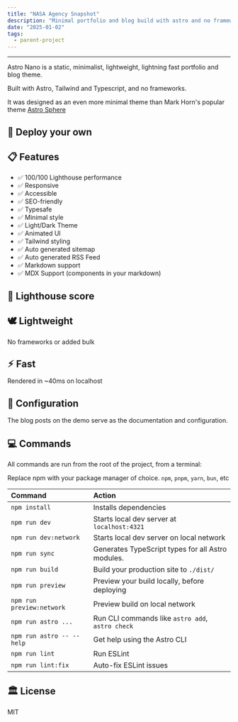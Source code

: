```yaml
---
title: "NASA Agency Snapshot"
description: "Minimal portfolio and blog build with astro and no frameworks."
date: "2025-01-02"
tags:
  - parent-project
---
```



---

<MdxPublicImage src="/projects/astro-nano/astro-nano.png" />

Astro Nano is a static, minimalist, lightweight, lightning fast portfolio and blog theme.

Built with Astro, Tailwind and Typescript, and no frameworks.

It was designed as an even more minimal theme than Mark Horn's popular theme [Astro Sphere](https://github.com/markhorn-dev/astro-sphere)

## 🚀 Deploy your own

<div class="flex gap-2">
  <a
    target="_blank"
    aria-label="Deploy with Vercel"
    href="https://vercel.com/new/clone?repository-url=https://github.com/markhorn-dev/astro-nano"
  >
    <MdxPublicImage src="/projects/deploy_vercel.svg" />
  </a>
  <a
    target="_blank"
    aria-label="Deploy with Netlify"
    href="https://app.netlify.com/start/deploy?repository=https://github.com/markhorn-dev/astro-nano"
  >
    <MdxPublicImage src="/projects/deploy_netlify.svg" />
  </a>
</div>

## 📋 Features

- ✅ 100/100 Lighthouse performance
- ✅ Responsive
- ✅ Accessible
- ✅ SEO-friendly
- ✅ Typesafe
- ✅ Minimal style
- ✅ Light/Dark Theme
- ✅ Animated UI
- ✅ Tailwind styling
- ✅ Auto generated sitemap
- ✅ Auto generated RSS Feed
- ✅ Markdown support
- ✅ MDX Support (components in your markdown)

## 💯 Lighthouse score

<MdxPublicImage src="/projects/astro-nano/astro-nano-lighthouse.jpg" />

## 🕊️ Lightweight

No frameworks or added bulk

## ⚡︎ Fast

Rendered in ~40ms on localhost

## 📄 Configuration

The blog posts on the demo serve as the documentation and configuration.

## 💻 Commands

All commands are run from the root of the project, from a terminal:

Replace npm with your package manager of choice. `npm`, `pnpm`, `yarn`, `bun`, etc

| Command                   | Action                                            |
| :------------------------ | :------------------------------------------------ |
| `npm install`             | Installs dependencies                             |
| `npm run dev`             | Starts local dev server at `localhost:4321`       |
| `npm run dev:network`     | Starts local dev server on local network          |
| `npm run sync`            | Generates TypeScript types for all Astro modules. |
| `npm run build`           | Build your production site to `./dist/`           |
| `npm run preview`         | Preview your build locally, before deploying      |
| `npm run preview:network` | Preview build on local network                    |
| `npm run astro ...`       | Run CLI commands like `astro add`, `astro check`  |
| `npm run astro -- --help` | Get help using the Astro CLI                      |
| `npm run lint`            | Run ESLint                                        |
| `npm run lint:fix`        | Auto-fix ESLint issues                            |

## 🏛️ License

MIT
